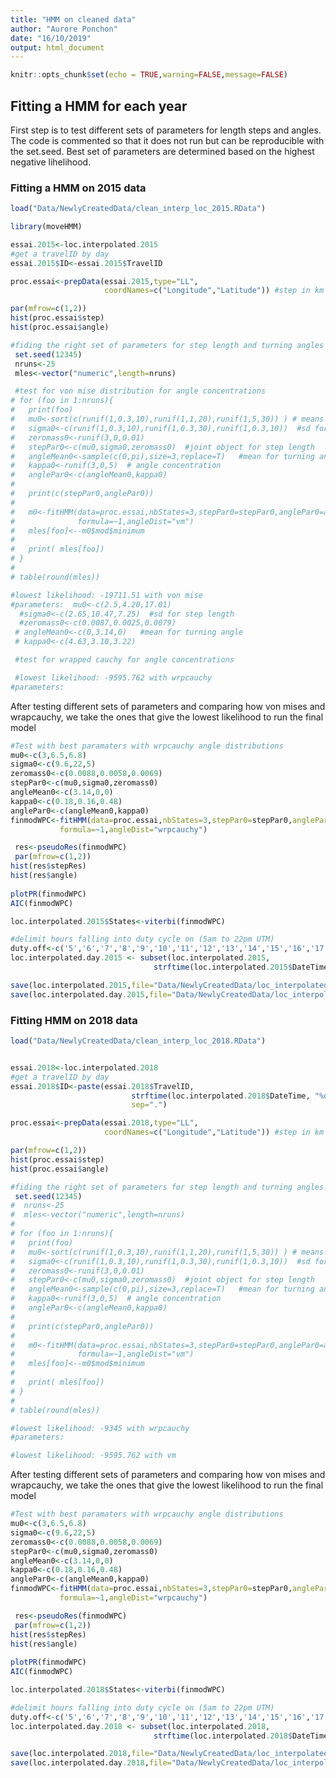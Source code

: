 ```yaml
---
title: "HMM on cleaned data"
author: "Aurore Ponchon"
date: "16/10/2019"
output: html_document
---
```


```r
knitr::opts_chunk$set(echo = TRUE,warning=FALSE,message=FALSE)
```

## Fitting a HMM for each year

First step is to test different sets of parameters for length steps and angles. 
The code is commented so that it does not run but can be reproducible with the set.seed.
Best set of parameters are determined based on the highest negative lihelihood.

### Fitting a HMM on 2015 data

```r
load("Data/NewlyCreatedData/clean_interp_loc_2015.RData")

library(moveHMM)

essai.2015<-loc.interpolated.2015
#get a travelID by day
essai.2015$ID<-essai.2015$TravelID

proc.essai<-prepData(essai.2015,type="LL",
                     coordNames=c("Longitude","Latitude")) #step in km if LL, m if UTM

par(mfrow=c(1,2))
hist(proc.essai$step)
hist(proc.essai$angle)

#fiding the right set of parameters for step length and turning angles  for 3 states
 set.seed(12345)
 nruns<-25
 mles<-vector("numeric",length=nruns)

 #test for von mise distribution for angle concentrations
# for (foo in 1:nruns){
#   print(foo)
#   mu0<-sort(c(runif(1,0.3,10),runif(1,1,20),runif(1,5,30)) ) # means for step length
#   sigma0<-c(runif(1,0.3,10),runif(1,0.3,30),runif(1,0.3,10))  #sd for step length
#   zeromass0<-runif(3,0,0.01)
#   stepPar0<-c(mu0,sigma0,zeromass0)  #joint object for step length
#   angleMean0<-sample(c(0,pi),size=3,replace=T)   #mean for turning angle
#   kappa0<-runif(3,0,5)  # angle concentration
#   anglePar0<-c(angleMean0,kappa0)
# 
#   print(c(stepPar0,anglePar0))
# 
#   m0<-fitHMM(data=proc.essai,nbStates=3,stepPar0=stepPar0,anglePar0=anglePar0,
#              formula=~1,angleDist="vm")
#   mles[foo]<--m0$mod$minimum
# 
#   print( mles[foo])
# }
# 
# table(round(mles))

#lowest likelihood: -19711.51 with von mise
#parameters:  mu0<-c(2.5,4.20,17.01)
  #sigma0<-c(2.65,10.47,7.25)  #sd for step length
  #zeromass0<-c(0.0087,0.0025,0.0079)
 # angleMean0<-c(0,3.14,0)   #mean for turning angle
 # kappa0<-c(4.63,3.10,3.22)

 #test for wrapped cauchy for angle concentrations

 #lowest likelihood: -9595.762 with wrpcauchy
#parameters: 
```

After testing different sets of parameters and comparing how von mises and wrapcauchy, we take the ones that give the lowest likelihood to run the final model 

```r
#Test with best paramaters with wrpcauchy angle distributions
mu0<-c(3,6.5,6.8)  
sigma0<-c(9.6,22,5)  
zeromass0<-c(0.0088,0.0058,0.0069) 
stepPar0<-c(mu0,sigma0,zeromass0) 
angleMean0<-c(3.14,0,0)  
kappa0<-c(0.18,0.16,0.48)  
anglePar0<-c(angleMean0,kappa0)
finmodWPC<-fitHMM(data=proc.essai,nbStates=3,stepPar0=stepPar0,anglePar0=anglePar0,
           formula=~1,angleDist="wrpcauchy")

 res<-pseudoRes(finmodWPC)
 par(mfrow=c(1,2))
hist(res$stepRes)
hist(res$angle)
 
plotPR(finmodWPC)
AIC(finmodWPC)

loc.interpolated.2015$States<-viterbi(finmodWPC)

#delimit hours falling into duty cycle on (5am to 22pm UTM)
duty.off<-c('5','6','7','8','9','10','11','12','13','14','15','16','17','18','19','20','21') 
loc.interpolated.day.2015 <- subset(loc.interpolated.2015,
                                strftime(loc.interpolated.2015$DateTime, "%H", tz="UTC") %in% duty.off)

save(loc.interpolated.2015,file="Data/NewlyCreatedData/loc_interpolated_states_2015.RData")
save(loc.interpolated.day.2015,file="Data/NewlyCreatedData/loc_interpolated_states_day_2015.RData")
```

### Fitting HMM on 2018 data

```r
load("Data/NewlyCreatedData/clean_interp_loc_2018.RData")


essai.2018<-loc.interpolated.2018
#get a travelID by day
essai.2018$ID<-paste(essai.2018$TravelID,
                           strftime(loc.interpolated.2018$DateTime, "%d", tz="UTC"),
                           sep=".")

proc.essai<-prepData(essai.2018,type="LL",
                     coordNames=c("Longitude","Latitude")) #step in km if LL, m if UTM

par(mfrow=c(1,2))
hist(proc.essai$step)
hist(proc.essai$angle)

#fiding the right set of parameters for step length and turning angles  for 3 states
 set.seed(12345)
#  nruns<-25
#  mles<-vector("numeric",length=nruns)
# 
# for (foo in 1:nruns){
#   print(foo)
#   mu0<-sort(c(runif(1,0.3,10),runif(1,1,20),runif(1,5,30)) ) # means for step length
#   sigma0<-c(runif(1,0.3,10),runif(1,0.3,30),runif(1,0.3,10))  #sd for step length
#   zeromass0<-runif(3,0,0.01)
#   stepPar0<-c(mu0,sigma0,zeromass0)  #joint object for step length
#   angleMean0<-sample(c(0,pi),size=3,replace=T)   #mean for turning angle
#   kappa0<-runif(3,0,5)  # angle concentration
#   anglePar0<-c(angleMean0,kappa0)
# 
#   print(c(stepPar0,anglePar0))
# 
#   m0<-fitHMM(data=proc.essai,nbStates=3,stepPar0=stepPar0,anglePar0=anglePar0,
#              formula=~1,angleDist="vm")
#   mles[foo]<--m0$mod$minimum
# 
#   print( mles[foo])
# }
# 
# table(round(mles))

#lowest likelihood: -9345 with wrpcauchy
#parameters: 

#lowest likelihood: -9595.762 with vm
```

After testing different sets of parameters and comparing how von mises and wrapcauchy, we take the ones that give the lowest likelihood to 
run the final model 

```r
#Test with best paramaters with wrpcauchy angle distributions
mu0<-c(3,6.5,6.8)  
sigma0<-c(9.6,22,5)  
zeromass0<-c(0.0088,0.0058,0.0069) 
stepPar0<-c(mu0,sigma0,zeromass0) 
angleMean0<-c(3.14,0,0)  
kappa0<-c(0.18,0.16,0.48)  
anglePar0<-c(angleMean0,kappa0)
finmodWPC<-fitHMM(data=proc.essai,nbStates=3,stepPar0=stepPar0,anglePar0=anglePar0,
           formula=~1,angleDist="wrpcauchy")

 res<-pseudoRes(finmodWPC)
 par(mfrow=c(1,2))
hist(res$stepRes)
hist(res$angle)
 
plotPR(finmodWPC)
AIC(finmodWPC)

loc.interpolated.2018$States<-viterbi(finmodWPC)

#delimit hours falling into duty cycle on (5am to 22pm UTM)
duty.off<-c('5','6','7','8','9','10','11','12','13','14','15','16','17','18','19','20','21') 
loc.interpolated.day.2018 <- subset(loc.interpolated.2018,
                                strftime(loc.interpolated.2018$DateTime, "%H", tz="UTC") %in% duty.off)

save(loc.interpolated.2018,file="Data/NewlyCreatedData/loc_interpolated_states_2018.RData")
save(loc.interpolated.day.2018,file="Data/NewlyCreatedData/loc_interpolated_states_day_2018.RData")
```




